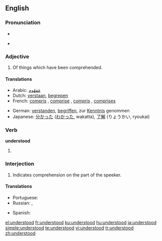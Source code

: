 ==English==

===Pronunciation===
* {{IPA|/ʌndəɻ'stʊd/}}
* {{audio|en-us-understood.ogg|Audio (US)}}
*: {{rhymes|ʊd}}

===Adjective===
{{en-adj}}

# Of things which have been comprehended.

====Translations====
{{trans-top|comprehended}}
* Arabic: [[ARchar|مَفهُوم]]
* Dutch: [[verstaan]], [[begrepen]]
* French: [[compris]] {{m}}, [[comprise]] {{f}}, [[compris]] {{m|p}}, [[comprises]] {{f|p}}
{{trans-mid}}
* German: [[verstanden]], [[begriffen]], zur [[Kenntnis]] genommen
* Japanese: [[分かった]] ([[わかった]], wakatta), [[了解]] (りょうかい, ryoukai)
{{trans-bottom}}

===Verb===
'''understood'''

# {{past of|[[understand]]}}

<!-- Please, add translations only on the page for the base form of the verb, "understand" ====Translations====
* {{ttbc|Dutch}}: [[verstond]], [[verstonden]], [[begreep]], [[begrepen]]
* {{ttbc|German}}: [[verstanden]], [[begriffen]]
* {{ttbc|Spanish}}: [[entendí]], [[entendió]], [[entendiste]], [[entendimos]]
-->

===Interjection===
{{infl|en|interjection}}

# Indicates comprehension on the part of the speeker.

====Translations====
{{trans-top|indication of comprehension}}
* Portuguese: {{t|pt|entendido}}
* Russian: {{t|ru|понять|alt=понял}}, {{t|ru|понятно}}
{{trans-mid}}
* Spanish: {{t|pt|entendido}}
{{trans-bottom}}

[[el:understood]]
[[fr:understood]]
[[ku:understood]]
[[hu:understood]]
[[ja:understood]]
[[simple:understood]]
[[te:understood]]
[[vi:understood]]
[[tr:understood]]
[[zh:understood]]
